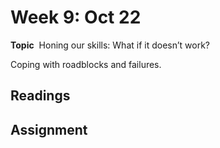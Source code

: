 # Week 9: Oct 22

**Topic** \ Honing our skills: What if it doesn't work?

Coping with roadblocks and failures.

## Readings

## Assignment